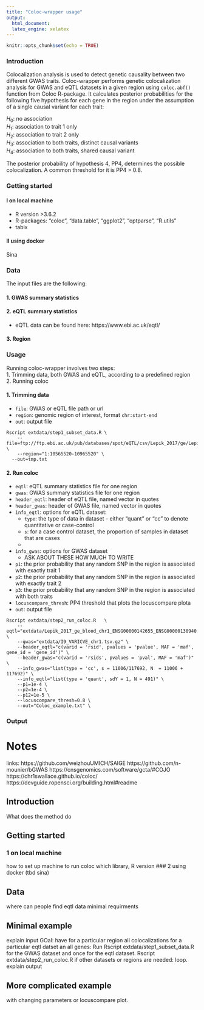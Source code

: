 ```yaml
---
title: "Coloc-wrapper usage"
output: 
  html_document:
  latex_engine: xelatex
---
```


```r
knitr::opts_chunk$set(echo = TRUE)
```

### Introduction
Colocalization analysis is used to detect genetic causality between two different GWAS traits. Coloc-wrapper performs genetic colocalization analysis for GWAS and eQTL datasets in a given region using `coloc.abf()` function from Coloc R-package. It calculates posterior probabilities for the following five hypothesis for each gene in the region under the assumption of a single causal variant for each trait:

$H_0$: no association <br />
$H_1$: association to trait 1 only <br />
$H_2$: association to trait 2 only <br />
$H_3$: association to both traits, distinct causal variants <br />
$H_4$: association to both traits, shared causal variant <br />

The posterior probability of hypothesis 4, PP4, determines the possible colocalization. A common threshold for it is PP4 > 0.8.

### Getting started
#### I on local machine
- R version >3.6.2
- R-packages: "coloc", "data.table", "ggplot2", "optparse", "R.utils"
- tabix

#### II using docker
Sina

### Data 
The input files are the following:

#### 1. GWAS summary statistics


#### 2. eQTL summary statistics
- eQTL data can be found here: https://www.ebi.ac.uk/eqtl/ 

#### 3. Region

### Usage
Running coloc-wrapper involves two steps: <br />
1. Trimming data, both GWAS and eQTL, according to a predefined region <br />
2. Running coloc <br />

#### 1. Trimming data
- `file`: GWAS or eQTL file path or url
- `region`: genomic region of interest, format `chr:start-end`
- `out`: output file 

```
Rscript extdata/step1_subset_data.R	\
	--file=ftp://ftp.ebi.ac.uk/pub/databases/spot/eQTL/csv/Lepik_2017/ge/Lepik_2017_ge_blood.all.tsv.gz \
	--region="1:10565520-10965520" \
  --out=tmp.txt
```

#### 2. Run coloc 
- `eqtl`: eQTL summary statistics file for one region
- `gwas`: GWAS summary statistics file for one region
- `header_eqtl`: header of eQTL file, named vector in quotes
- `header_gwas`: header of GWAS file, named vector in quotes 
- `info_eqtl`: options for eQTL dataset:
  - `type`: the type of data in dataset - either "quant" or "cc" to denote quantitative or case-control
  - `s`: for a case control dataset, the proportion of samples in dataset that are cases
  - 
- `info_gwas`: options for GWAS dataset 
  - ASK ABOUT THESE HOW MUCH TO WRITE
- `p1`: the prior probability that any random SNP in the region is associated with exactly trait 1
- `p2`: the prior probability that any random SNP in the region is associated with exactly trait 2
- `p3`: the prior probability that any random SNP in the region is associated with both traits
- `locuscompare_thresh`: PP4 threshold that plots the locuscompare plota 
- `out`: output file

```
Rscript extdata/step2_run_coloc.R	\
	--eqtl="extdata/Lepik_2017_ge_blood_chr1_ENSG00000142655_ENSG00000130940.all.tsv" \
	--gwas="extdata/I9_VARICVE_chr1.tsv.gz" \
	--header_eqtl="c(varid = 'rsid', pvalues = 'pvalue', MAF = 'maf', gene_id = 'gene_id')" \
	--header_gwas="c(varid = 'rsids', pvalues = 'pval', MAF = 'maf')" \
	--info_gwas="list(type = 'cc', s = 11006/117692, N  = 11006 + 117692)" \
	--info_eqtl="list(type = 'quant', sdY = 1, N = 491)" \
	--p1=1e-4 \
	--p2=1e-4 \
	--p12=1e-5 \
	--locuscompare_thresh=0.8 \
	--out="Coloc_example.txt" \
```
### Output 





# Notes

links:
https://github.com/weizhouUMICH/SAIGE
https://github.com/n-mounier/bGWAS
https://cnsgenomics.com/software/gcta/#COJO
https://chr1swallace.github.io/coloc/
https://devguide.ropensci.org/building.html#readme

## Introduction
What does the method do

## Getting started
### 1 on local machine
how to set up machine to run coloc
which library, R version
### 2 using docker
(tbd sina)

## Data
where can people find eqtl data
minimal requirments

## Minimal example
explain input
GOal: have for a particular region all colocalizations for  a particular eqtl datset an all genes:
Run Rscript extdata/step1_subset_data.R for the GWAS dataset and once for the eqtl dataset. 
Rscript extdata/step2_run_coloc.R
if other datasets or regions are needed: loop. 
explain output

## More complicated example
with changing parameters or locuscompare plot. 










